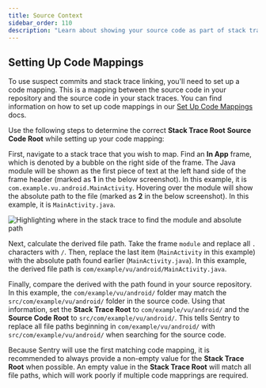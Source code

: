 ```yaml
---
title: Source Context
sidebar_order: 110
description: "Learn about showing your source code as part of stack traces."
---
```


<PlatformContent includePath="source-context" />

## Setting Up Code Mappings

To use suspect commits and stack trace linking, you'll need to set up a code mapping. This is a mapping between the source code in your repository and the source code in your stack traces. You can find information on how to set up code mappings in our [Set Up Code Mappings](/product/issues/suspect-commits/#2-set-up-code-mappings) docs.

Use the following steps to determine the correct **Stack Trace Root** **Source Code Root** while setting up your code mapping:

First, navigate to a stack trace that you wish to map. Find an **In App** frame, which is denoted by a bubble on the right side of the frame. The Java module will be shown as the first piece of text at the left hand side of the frame header (marked as **1** in the below screenshot). In this example, it is `com.example.vu.android.MainActivity`. Hovering over the module will show the absolute path to the file (marked as **2** in the below screenshot). In this example, it is `MainActivity.java`.

![Highlighting where in the stack trace to find the module and absolute path](java-code-mappings-stacktrace.png)

Next, calculate the derived file path. Take the frame `module` and replace all `.` characters with `/`. Then, replace the last item (`MainActivity` in this example) with the absolute path found earlier (`MainActivity.java`). In this example, the derived file path is `com/example/vu/android/MainActivity.java`.

Finally, compare the derived with the path found in your source repository. In this example, the `com/example/vu/android/` folder may match the `src/com/example/vu/android/` folder in the source code. Using that information, set the **Stack Trace Root** to `com/example/vu/android/` and the **Source Code Root** to `src/com/example/vu/android/`. This tells Sentry to replace all file paths beginning in `com/example/vu/android/` with `src/com/example/vu/android/` when searching for the source code.

Because Sentry will use the first matching code mapping, it is recommended to always provide a non-empty value for the **Stack Trace Root** when possible. An empty value in the **Stack Trace Root** will match all file paths, which will work poorly if multiple code mapprings are required.
